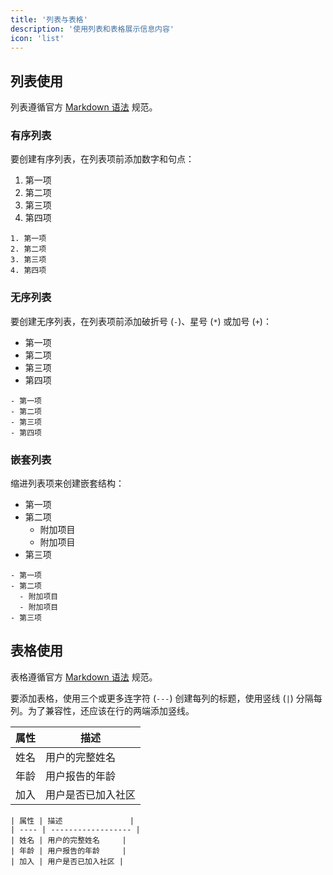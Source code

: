 ```yaml
---
title: '列表与表格'
description: '使用列表和表格展示信息内容'
icon: 'list'
---
```


## 列表使用

列表遵循官方 [Markdown 语法](https://www.markdownguide.org/basic-syntax/#lists-1) 规范。

### 有序列表

要创建有序列表，在列表项前添加数字和句点：

1. 第一项
2. 第二项
3. 第三项
4. 第四项

```mdx
1. 第一项
2. 第二项
3. 第三项
4. 第四项
```

### 无序列表

要创建无序列表，在列表项前添加破折号 (`-`)、星号 (`*`) 或加号 (`+`)：

- 第一项
- 第二项
- 第三项
- 第四项

```mdx
- 第一项
- 第二项
- 第三项
- 第四项
```

### 嵌套列表

缩进列表项来创建嵌套结构：

- 第一项
- 第二项
  - 附加项目
  - 附加项目
- 第三项

```mdx
- 第一项
- 第二项
  - 附加项目
  - 附加项目
- 第三项
```

## 表格使用

表格遵循官方 [Markdown 语法](https://www.markdownguide.org/extended-syntax/#tables) 规范。

要添加表格，使用三个或更多连字符 (`---`) 创建每列的标题，使用竖线 (`|`) 分隔每列。为了兼容性，还应该在行的两端添加竖线。

| 属性 | 描述               |
| ---- | ------------------ |
| 姓名 | 用户的完整姓名     |
| 年龄 | 用户报告的年龄     |
| 加入 | 用户是否已加入社区 |

```mdx
| 属性 | 描述               |
| ---- | ------------------ |
| 姓名 | 用户的完整姓名     |
| 年龄 | 用户报告的年龄     |
| 加入 | 用户是否已加入社区 |
```
